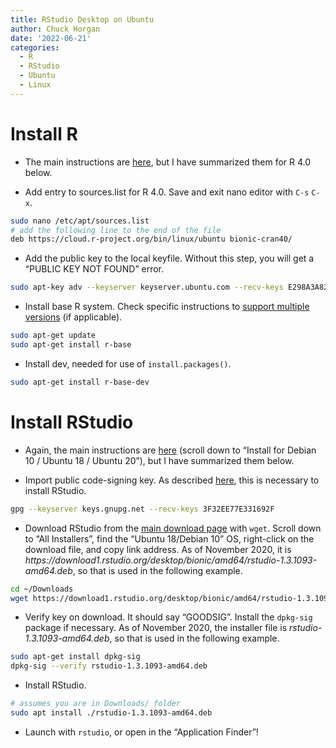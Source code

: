 ```yaml
---
title: RStudio Desktop on Ubuntu
author: Chuck Horgan
date: '2022-06-21'
categories:
  - R
  - RStudio
  - Ubuntu
  - Linux
---
```


# Install R

- The main instructions are [here](https://cran.rstudio.com/bin/linux/ubuntu/README.html), but I have summarized them for R 4.0 below.

- Add entry to sources.list for R 4.0. Save and exit nano editor with `C-s` `C-x`.

```bash
sudo nano /etc/apt/sources.list
# add the following line to the end of the file
deb https://cloud.r-project.org/bin/linux/ubuntu bionic-cran40/
```

- Add the public key to the local keyfile. Without this step, you will get a "PUBLIC KEY NOT FOUND" error.

```bash
sudo apt-key adv --keyserver keyserver.ubuntu.com --recv-keys E298A3A825C0D65DFD57CBB651716619E084DAB9
```

- Install base R system. Check specific instructions to [support multiple versions](https://docs.rstudio.com/resources/install-r/) (if applicable).

```bash
sudo apt-get update
sudo apt-get install r-base
```

- Install dev, needed for use of `install.packages()`.

```bash
sudo apt-get install r-base-dev
```

# Install RStudio

- Again, the main instructions are [here](https://rstudio.com/products/rstudio/download-server/debian-ubuntu/) (scroll down to "Install for Debian 10 / Ubuntu 18 / Ubuntu 20"), but I have summarized them below. 

- Import public code-signing key. As described [here](https://rstudio.com/code-signing/), this is necessary to install RStudio.

```bash
gpg --keyserver keys.gnupg.net --recv-keys 3F32EE77E331692F
```

- Download RStudio from the [main download page](https://rstudio.com/products/rstudio/download/) with `wget`. Scroll down to "All Installers", find the "Ubuntu 18/Debian 10" OS, right-click on the download file, and copy link address. As of November 2020, it is *https://download1.rstudio.org/desktop/bionic/amd64/rstudio-1.3.1093-amd64.deb*, so that is used in the following example.

```bash
cd ~/Downloads
wget https://download1.rstudio.org/desktop/bionic/amd64/rstudio-1.3.1093-amd64.deb
```

- Verify key on download. It should say "GOODSIG". Install the `dpkg-sig` package if necessary. As of November 2020, the installer file is *rstudio-1.3.1093-amd64.deb*, so that is used in the following example.

```bash
sudo apt-get install dpkg-sig
dpkg-sig --verify rstudio-1.3.1093-amd64.deb
```

- Install RStudio.

```bash
# assumes you are in Downloads/ folder
sudo apt install ./rstudio-1.3.1093-amd64.deb
```

- Launch with `rstudio`, or open in the "Application Finder"!
